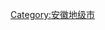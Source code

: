 <!--为了避免与安徽名山“黄山”概念的混淆，下本分类使用“黄山市”全名来作为分类名称-->

{{catmore|黄山市|安徽省黄山市}}
{{Commons category|Huangshan (city)}}
[[Category:安徽地级市|Category:安徽地级市]]